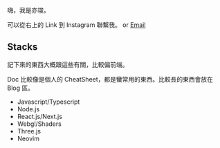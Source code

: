 
嗨，我是亦竣。

可以從右上的 Link 到 Instagram 聯繫我。 or [Email](mailto:oukalatte@gmail.com)

## Stacks

記下來的東西大概跟這些有關，比較偏前端。

Doc 比較像是個人的 CheatSheet，都是蠻常用的東西。比較長的東西會放在 Blog 區。

- Javascript/Typescript
- Node.js
- React.js/Next.js
- Webgl/Shaders
- Three.js
- Neovim
